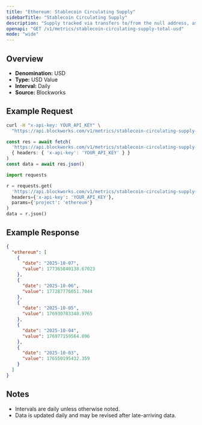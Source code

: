```yaml
---
title: "Ethereum: Stablecoin Circulating Supply"
sidebarTitle: "Stablecoin Circulating Supply"
description: "Supply tracked via transfers to/from the null address, as well as distinct issuance and redemption events for supported stablecoins. Circulating supply remove supply held in bridges, token treasuries, and known mint/burn addresses."
openapi: "GET /v1/metrics/stablecoin-circulating-supply-total-usd"
mode: "wide"
---
```


## Overview

- **Denomination:** USD
- **Type:** USD Value
- **Interval:** Daily
- **Source:** Blockworks

## Example Request

<CodeGroup>

```bash cURL
curl -H "x-api-key: YOUR_API_KEY" \
  "https://api.blockworks.com/v1/metrics/stablecoin-circulating-supply-total-usd?project=ethereum"
```

```typescript TypeScript
const res = await fetch(
  'https://api.blockworks.com/v1/metrics/stablecoin-circulating-supply-total-usd?project=ethereum',
  { headers: { 'x-api-key': 'YOUR_API_KEY' } }
)
const data = await res.json()
```

```python Python
import requests

r = requests.get(
  'https://api.blockworks.com/v1/metrics/stablecoin-circulating-supply-total-usd',
  headers={'x-api-key': 'YOUR_API_KEY'},
  params={'project': 'ethereum'}
)
data = r.json()
```

</CodeGroup>

## Example Response

```json
{
  "ethereum": [
    {
      "date": "2025-10-07",
      "value": 177365840138.67023
    },
    {
      "date": "2025-10-06",
      "value": 177287776051.7044
    },
    {
      "date": "2025-10-05",
      "value": 176930783348.9765
    },
    {
      "date": "2025-10-04",
      "value": 176977159564.096
    },
    {
      "date": "2025-10-03",
      "value": 176550195432.359
    }
  ]
}
```

## Notes
- Intervals are daily unless otherwise noted.
- Data is updated daily and may be revised after late-arriving data.